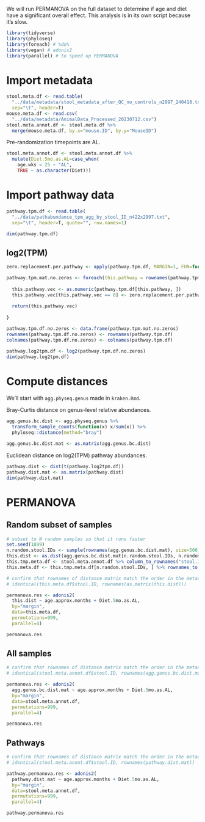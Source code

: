 We will run PERMANOVA on the full dataset to determine if age and diet have a significant overall effect. This analysis is in its own script because it's slow.

```r
library(tidyverse)
library(phyloseq)
library(foreach) # %do%
library(vegan) # adonis2
library(parallel) # to speed up PERMANOVA
```

# Import metadata

```r
stool.meta.df <- read.table(
  "../data/metadata/stool_metadata_after_QC_no_controls_n2997_240418.txt", 
  sep="\t", header=T)
mouse.meta.df <- read.csv(
  "../data/metadata/AnimalData_Processed_20230712.csv")
stool.meta.annot.df <- stool.meta.df %>%
  merge(mouse.meta.df, by.x="mouse.ID", by.y="MouseID")
```

Pre-randomization timepoints are AL.

```r
stool.meta.annot.df <- stool.meta.annot.df %>% 
  mutate(Diet.5mo.as.AL=case_when(
    age.wks < 25 ~ "AL",
    TRUE ~ as.character(Diet)))
```

# Import pathway data

```r
pathway.tpm.df <- read.table(
  "../data/pathabundance_tpm_agg_by_stool_ID_n422x2997.txt",
  sep="\t", header=T, quote="", row.names=1)

dim(pathway.tpm.df)
```

## log2(TPM)

```r
zero.replacement.per.pathway <- apply(pathway.tpm.df, MARGIN=1, FUN=function(x) {min(x[x != 0]) / 2})
```

```r
pathway.tpm.mat.no.zeros <- foreach(this.pathway = rownames(pathway.tpm.df), .combine="rbind") %do% {
  
  this.pathway.vec <- as.numeric(pathway.tpm.df[this.pathway, ])
  this.pathway.vec[this.pathway.vec == 0] <- zero.replacement.per.pathway[[this.pathway]]
  
  return(this.pathway.vec)
  
}

pathway.tpm.df.no.zeros <- data.frame(pathway.tpm.mat.no.zeros)
rownames(pathway.tpm.df.no.zeros) <- rownames(pathway.tpm.df)
colnames(pathway.tpm.df.no.zeros) <- colnames(pathway.tpm.df)
```

```r
pathway.log2tpm.df <- log2(pathway.tpm.df.no.zeros)
dim(pathway.log2tpm.df)
```

# Compute distances

We'll start with `agg.physeq.genus` made in `kraken.Rmd`.

Bray-Curtis distance on genus-level relative abundances.

```r
agg.genus.bc.dist <- agg.physeq.genus %>%
  transform_sample_counts(function(x) x/sum(x)) %>%
  phyloseq::distance(method="bray")

agg.genus.bc.dist.mat <- as.matrix(agg.genus.bc.dist)
```

Euclidean distance on log2(TPM) pathway abundances.

```r
pathway.dist <- dist(t(pathway.log2tpm.df))
pathway.dist.mat <- as.matrix(pathway.dist)
dim(pathway.dist.mat)
```

# PERMANOVA

## Random subset of samples

```r
# subset to N random samples so that it runs faster
set.seed(1899)
n.random.stool.IDs <- sample(rownames(agg.genus.bc.dist.mat), size=500)
this.dist <- as.dist(agg.genus.bc.dist.mat[n.random.stool.IDs, n.random.stool.IDs])
this.tmp.meta.df <- stool.meta.annot.df %>% column_to_rownames("stool.ID")
this.meta.df <- this.tmp.meta.df[n.random.stool.IDs, ] %>% rownames_to_column("stool.ID")

# confirm that rownames of distance matrix match the order in the metadata
# identical(this.meta.df$stool.ID, rownames(as.matrix(this.dist)))

permanova.res <- adonis2(
  this.dist ~ age.approx.months + Diet.5mo.as.AL,
  by="margin",
  data=this.meta.df, 
  permutations=999, 
  parallel=4)
```

```r
permanova.res
```

## All samples

```r
# confirm that rownames of distance matrix match the order in the metadata
# identical(stool.meta.annot.df$stool.ID, rownames(agg.genus.bc.dist.mat))

permanova.res <- adonis2(
  agg.genus.bc.dist.mat ~ age.approx.months + Diet.5mo.as.AL,
  by="margin",
  data=stool.meta.annot.df, 
  permutations=999, 
  parallel=4)
```

```r
permanova.res
```

## Pathways

```r
# confirm that rownames of distance matrix match the order in the metadata
# identical(stool.meta.annot.df$stool.ID, rownames(pathway.dist.mat))

pathway.permanova.res <- adonis2(
  pathway.dist.mat ~ age.approx.months + Diet.5mo.as.AL,
  by="margin",
  data=stool.meta.annot.df, 
  permutations=999, 
  parallel=4)
```

```r
pathway.permanova.res
```
